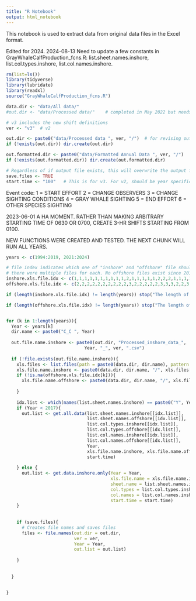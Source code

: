 ```yaml
---
title: "R Notebook"
output: html_notebook
---
```


This notebook is used to extract data from original data files in the Excel format. 

Edited for 2024. 2024-08-13
Need to update a few constants in GrayWhaleCalfProduction_fcns.R: list.sheet.names.inshore,
list.col.types.inshore, list.col.names.inshore.


```r
rm(list=ls())
library(tidyverse)
library(lubridate)
library(readxl)
source("GrayWhaleCalfProduction_fcns.R")

data.dir <- "data/All data/"
#out.dir <- "data/Processed data/"    # completed in May 2022 but needs revisions

# v3 includes the new shift definitions
ver <- "v3"  # v2

out.dir <- paste0("data/Processed data ", ver, "/")  # for revising outputs
if (!exists(out.dir)) dir.create(out.dir)

out.formatted.dir <- paste0("data/Formatted Annual Data ", ver, "/")
if (!exists(out.formatted.dir)) dir.create(out.formatted.dir)

# Regardless of if output file exists, this will overwrite the output files
save.files <- TRUE
start.time <- "100"   # This is for v3. For v2, should be year specific.


```

Event code:
1 = START EFFORT
2 = CHANGE OBSERVERS
3 = CHANGE SIGHTING CONDITIONS
4 = GRAY WHALE SIGHTING
5 = END EFFORT
6 = OTHER SPECIES SIGHTING

2023-06-01 A HA MOMENT. RATHER THAN MAKING ARBITRARY STARTING TIME OF 0630 OR 0700, CREATE 3-HR SHIFTS STARTING FROM 0100. 

NEW FUNCTIONS WERE CREATED AND TESTED. THE NEXT CHUNK WILL RUN ALL YEARS. 

```r
years <- c(1994:2019, 2021:2024)

# file index indicates which one of "inshore" and "offshore" file should be selected. In some years
# there were multiple files for each. No offshore files exist since 2017 so NA is in place
inshore.xls.file.idx <- c(1,1,1,1,1,1,1,1,1,1,2,1,1,1,1,1,2,2,2,1,1,1,1,1,1,1,1,1,1,1)
offshore.xls.file.idx <- c(2,2,2,2,2,2,2,2,2,2,3,2,2,2,2,2,3,3,3,2,2,3,2,NA,NA,NA,NA,NA,NA,NA)

if (length(inshore.xls.file.idx) != length(years)) stop("The length of inshore file index does not match with that of years")

if (length(offshore.xls.file.idx) != length(years)) stop("The length of offshore file index does not match with that of years")


for (k in 1:length(years)){
  Year <- years[k]
  dir.name <- paste0("C_C ", Year)
  
  out.file.name.inshore <- paste0(out.dir, "Processed_inshore_data_",
                              Year, "_", ver, ".csv")
  
  if (!file.exists(out.file.name.inshore)){
    xls.files <- list.files(path = paste0(data.dir, dir.name), pattern = ".xls")
    xls.file.name.inshore <- paste0(data.dir, dir.name, "/", xls.files[inshore.xls.file.idx[k]])
    if (!is.na(offshore.xls.file.idx[k])){
      xls.file.name.offshore <- paste0(data.dir, dir.name, "/", xls.files[offshore.xls.file.idx[k]])
      
    }
    
    idx.list <- which(names(list.sheet.names.inshore) == paste0("Y", Year))
    if (Year < 2017){
      out.list <- get.all.data(list.sheet.names.inshore[[idx.list]], 
                               list.sheet.names.offshore[[idx.list]],
                               list.col.types.inshore[[idx.list]], 
                               list.col.types.offshore[[idx.list]],
                               list.col.names.inshore[[idx.list]], 
                               list.col.names.offshore[[idx.list]],
                               Year, 
                               xls.file.name.inshore, xls.file.name.offshore,
                               start.time)
      
    } else {
      out.list <- get.data.inshore.only(Year = Year,
                                        xls.file.name = xls.file.name.inshore,
                                        sheet.name = list.sheet.names.inshore[[idx.list]],
                                        col.types = list.col.types.inshore[[idx.list]],
                                        col.names = list.col.names.inshore[[idx.list]],
                                        start.time = start.time)
    }
    
    
    if (save.files){
      # Creates file names and saves files
      files <- file.names(out.dir = out.dir, 
                          ver = ver, 
                          Year = Year, 
                          out.list = out.list)
      
    }
    
    
  }
  
  
}

```

